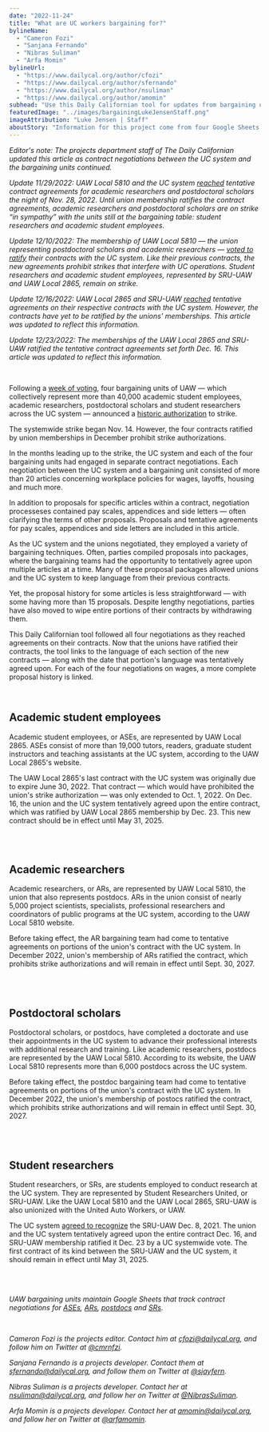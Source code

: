 ```yaml
---
date: "2022-11-24"
title: "What are UC workers bargaining for?"
bylineName:
  - "Cameron Fozi"
  - "Sanjana Fernando"
  - "Nibras Suliman"
  - "Arfa Momin"
bylineUrl:
  - "https://www.dailycal.org/author/cfozi"
  - "https://www.dailycal.org/author/sfernando"
  - "https://www.dailycal.org/author/nsuliman"
  - "https://www.dailycal.org/author/amomin"
subhead: "Use this Daily Californian tool for updates from bargaining units"
featuredImage: "../images/bargainingLukeJensenStaff.png"
imageAttribution: "Luke Jensen | Staff"
aboutStory: "Information for this project come from four Google Sheets tracking the bargaining process between the UC system and various unions."
---
```



_Editor's note: The projects department staff of The Daily Californian updated this article as contract negotiations between the UC system and the bargaining units continued._

_Update 11/29/2022: UAW Local 5810 and the UC system <a href="https://www.dailycal.org/2022/11/29/postdocs-academic-researchers-reach-tentative-agreement-with-uc" target="_blank">reached</a> tentative contract agreements for academic researchers and postdoctoral scholars the night of Nov. 28, 2022. Until union membership ratifies the contract agreements, academic researchers and postdoctoral scholars are on strike “in sympathy” with the units still at the bargaining table: student researchers and academic student employees._

_Update 12/10/2022: The membership of UAW Local 5810 — the union representing postdoctoral scholars and academic researchers — <a href="https://www.dailycal.org/2022/12/10/uc-postdoctoral-scholars-academic-researchers-ratify-contracts" target="_blank">voted to ratify</a> their contracts with the UC system. Like their previous contracts, the new agreements prohibit strikes that interfere with UC operations. Student researchers and academic student employees, represented by SRU-UAW and UAW Local 2865, remain on strike._

_Update 12/16/2022: UAW Local 2865 and SRU-UAW <a href="https://www.dailycal.org/2022/12/16/uc-academic-student-employees-graduate-student-researchers-reach-tentative-agreement" target="_blank">reached</a> tentative agreements on their respective contracts with the UC system. However, the contracts have yet to be ratified by the unions' memberships. This article was updated to reflect this information._

_Update 12/23/2022: The memberships of the UAW Local 2865 and SRU-UAW ratified the tentative contract agreements set forth Dec. 16. This article was updated to reflect this information._

<br />

Following a <a href="https://dailycal.org/2022/10/26/uc-berkeley-academic-workers-vote-on-uaw-strike-amid-bargaining-efforts" target="_blank">week of voting</a>, four bargaining units of UAW — which collectively represent more than 40,000 academic student employees, academic researchers, postdoctoral scholars and student researchers across the UC system — announced a <a href="https://www.dailycal.org/2022/11/02/uaw-votes-to-strike-following-historic-authorization-vote" target="_blank">historic authorization</a> to strike.

The systemwide strike began Nov. 14. However, the four contracts ratified by union memberships in December prohibit strike authorizations.

In the months leading up to the strike, the UC system and each of the four bargaining units had engaged in separate contract negotiations. Each negotiation between the UC system and a bargaining unit consisted of more than 20 articles concerning workplace policies for wages, layoffs, housing and much more.

In addition to proposals for specific articles within a contract, negotiation processeses contained pay scales, appendices and side letters — often clarifying the terms of other proposals. Proposals and tentative agreements for pay scales, appendices and side letters are included in this article.

As the UC system and the unions negotiated, they employed a variety of bargaining techniques. Often, parties compiled proposals into packages, where the bargaining teams had the opportunity to tentatively agree upon multiple articles at a time. Many of these proposal packages allowed unions and the UC system to keep language from their previous contracts.

Yet, the proposal history for some articles is less straightforward — with some having more than 15 proposals. Despite lengthy negotiations, parties have also moved to wipe entire portions of their contracts by withdrawing them.

This Daily Californian tool followed all four negotiations as they reached agreements on their contracts. Now that the unions have ratified their contracts, the tool links to the language of each section of the new contracts — along with the date that portion's language was tentatively agreed upon. For each of the four negotiations on wages, a more complete proposal history is linked.

<br />

## Academic student employees

Academic student employees, or ASEs, are represented by UAW Local 2865. ASEs consist of more than 19,000 tutors, readers, graduate student instructors and teaching assistants at the UC system, according to the UAW Local 2865's website.

The UAW Local 2865's last contract with the UC system was originally due to expire June 30, 2022. That contract — which would have prohibited the union's strike authorization — was only extended to Oct. 1, 2022. On Dec. 16, the union and the UC system tentatively agreed upon the entire contract, which was ratified by UAW Local 2865 membership by Dec. 23. This new contract should be in effect until May 31, 2025.

<ProposalsASE />
<br />
<br />

## Academic researchers

Academic researchers, or ARs, are represented by UAW Local 5810, the union that also represents postdocs. ARs in the union consist of nearly 5,000 project scientists, specialists, professional researchers and coordinators of public programs at the UC system, according to the UAW Local 5810 website.

Before taking effect, the AR bargaining team had come to tentative agreements on portions of the union's contract with the UC system. In December 2022, union's membership of ARs ratified the contract, which prohibits strike authorizations and will remain in effect until Sept. 30, 2027.

<ProposalsAR />
<br />
<br />

## Postdoctoral scholars

Postdoctoral scholars, or postdocs, have completed a doctorate and use their appointments in the UC system to advance their professional interests with additional research and training. Like academic researchers, postdocs are represented by the UAW Local 5810. According to its website, the UAW Local 5810 represents more than 6,000 postdocs across the UC system.

Before taking effect, the postdoc bargaining team had come to tentative agreements on portions of the union's contract with the UC system. In December 2022, the union's membership of postocs ratified the contract, which prohibits strike authorizations and will remain in effect until Sept. 30, 2027.

<ProposalsPostocs />
<br />
<br />

## Student researchers

Student researchers, or SRs, are students employed to conduct research at the UC system. They are represented by Student Researchers United, or SRU-UAW. Like the UAW Local 5810 and the UAW Local 2865, SRU-UAW is also unionized with the United Auto Workers, or UAW.

The UC system <a href="https://www.dailycal.org/2021/12/12/uc-recognizes-student-researchers-united-union-of-17k-workers" target="_blank">agreed to recognize</a> the SRU-UAW Dec. 8, 2021. The union and the UC system tentatively agreed upon the entire contract Dec. 16, and SRU-UAW membership ratified it Dec. 23 by a UC systemwide vote. The first contract of its kind between the SRU-UAW and the UC system, it should remain in effect until May 31, 2025.

<ProposalsSR />
<br />
<br />

_UAW bargaining units maintain Google Sheets that track contract negotiations for <a href="https://docs.google.com/spreadsheets/d/1DKxtUSiKsNNtn8EFWkLgz6ZCXJ-slnh9stfNhGWS_hY/edit?usp=sharing" target="_blank">ASEs</a>, <a href="https://docs.google.com/spreadsheets/d/1leiQPAGn6_e984Lkq67Se5xoUOT9C2UCVFPBtzsLQIs/edit?usp=sharing" target="_blank">ARs</a>, <a href="https://docs.google.com/spreadsheets/d/1FTrweuEBTZnLoIBhZdsYnw7oGzmD1sjgwNBzWQt52Eg/edit#gid=1264161244" target="_blank">postdocs</a> and <a href="https://docs.google.com/spreadsheets/d/1TWjLH5KhLIZPeBEW3km8sL6TZY0-wec-n_SuHHF5PYw/edit?usp=sharing" target="_blank">SRs</a>._

<br />

_Cameron Fozi is the projects editor. Contact him at [cfozi@dailycal.org](mailto:cfozi@dailycal.org), and follow him on Twitter at <a href="https://twitter.com/cmrnfzi" target="_blank">@cmrnfzi</a>._

_Sanjana Fernando is a projects developer. Contact them at [sfernando@dailycal.org](mailto:sfernando@dailycal.org), and follow them on Twitter at <a href="https://twitter.com/sjayfern" target="_blank">@sjayfern</a>._

_Nibras Suliman is a projects developer. Contact her at [nsuliman@dailycal.org](mailto:nsuliman@dailycal.org), and follow her on Twitter at <a href="https://twitter.com/NibrasSuliman" target="_blank">@NibrasSuliman</a>._

_Arfa Momin is a projects developer. Contact her at [amomin@dailycal.org](mailto:amomin@dailycal.org), and follow her on Twitter at <a href="https://twitter.com/arfamomin" target="_blank">@arfamomin</a>._

